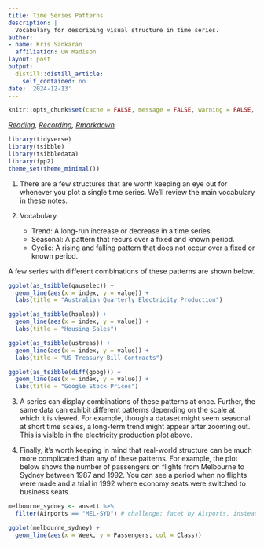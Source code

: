 ```yaml
---
title: Time Series Patterns
description: |
  Vocabulary for describing visual structure in time series.
author:
- name: Kris Sankaran
  affiliation: UW Madison
layout: post
output:
  distill::distill_article:
    self_contained: no
date: '2024-12-13'
---
```


```r
knitr::opts_chunk$set(cache = FALSE, message = FALSE, warning = FALSE, echo = TRUE)
```

_[Reading](https://otexts.com/fpp3/tspatterns.html), [Recording](https://mediaspace.wisc.edu/media/Week%206%20%5B2%5D%20Time%20Series%20Patterns/1_i43mqixm), [Rmarkdown](https://github.com/krisrs1128/stat436_notes/blob/main/notes/2024-12-27-week06-02.Rmd)_

```r
library(tidyverse)
library(tsibble)
library(tsibbledata)
library(fpp2)
theme_set(theme_minimal())
```

1. There are a few structures that are worth keeping an eye out for whenever you
plot a single time series. We’ll review the main vocabulary in these notes.

2. Vocabulary

	* Trend: A long-run increase or decrease in a time series.
	* Seasonal: A pattern that recurs over a fixed and known period.
	* Cyclic: A rising and falling pattern that does not occur over a fixed or known period.

A few series with different combinations of these patterns are shown below.

```r
ggplot(as_tsibble(qauselec)) +
  geom_line(aes(x = index, y = value)) +
  labs(title = "Australian Quarterly Electricity Production")

ggplot(as_tsibble(hsales)) +
  geom_line(aes(x = index, y = value)) +
  labs(title = "Housing Sales")

ggplot(as_tsibble(ustreas)) +
  geom_line(aes(x = index, y = value)) +
  labs(title = "US Treasury Bill Contracts")

ggplot(as_tsibble(diff(goog))) +
  geom_line(aes(x = index, y = value)) +
  labs(title = "Google Stock Prices")
```
	
3. A series can display combinations of these patterns at once. Further, the
same data can exhibit different patterns depending on the scale at which it is
viewed. For example, though a dataset might seem seasonal at short time scales,
a long-term trend might appear after zooming out. This is visible in the
electricity production plot above.

4. Finally, it's worth keeping in mind that real-world structure can be much more complicated than any of these patterns. For example, the plot below shows the number of passengers on flights from Melbourne to Sydney between 1987 and 1992. You can see a period when no flights were made and a trial in 1992 where economy seats were switched to business seats.

```r
melbourne_sydney <- ansett %>%
  filter(Airports == "MEL-SYD") # challenge: facet by Airports, instead of filtering

ggplot(melbourne_sydney) +
  geom_line(aes(x = Week, y = Passengers, col = Class))
```
